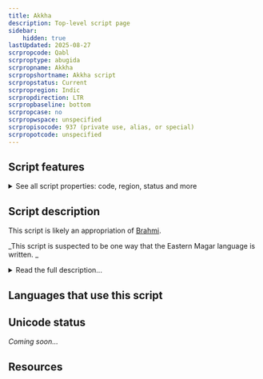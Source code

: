 ```yaml
---
title: Akkha
description: Top-level script page
sidebar:
    hidden: true
lastUpdated: 2025-08-27
scrpropcode: Qabl
scrproptype: abugida
scrpropname: Akkha
scrpropshortname: Akkha script
scrpropstatus: Current
scrpropregion: Indic
scrpropdirection: LTR
scrpropbaseline: bottom
scrpropcase: no
scrpropwspace: unspecified
scrpropisocode: 937 (private use, alias, or special)
scrpropotcode: unspecified
---
```



## Script features

<details>
<summary> See all script properties: code, region, status and more</summary>
<ScriptInfo />
</details>

## Script description

This script is likely an appropriation of [Brahmi](/scrlang/script-brah).

_This script is suspected to be one way that the Eastern Magar language is written. _

<details>
<summary>Read the full description...</summary>It is not currently recognized by [ISO 15924](http://www.unicode.org/iso15924/), but is included in ScriptSource for research purposes. If you have any information on this script, please add the information to the site. Your contributions can be a great help in refining and expanding the ISO 15924 standard.
</details>

## Languages that use this script

<WsList script='Qabl' wsMax='5' />

## Unicode status

_Coming soon..._

## Resources

<ScriptResources detailSummary='seemore' />

